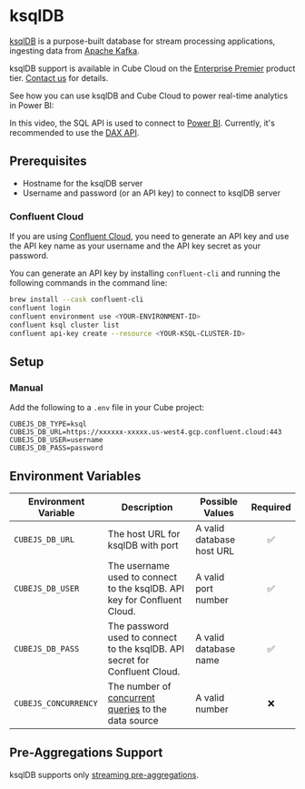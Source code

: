 # ksqlDB

[ksqlDB](https://ksqldb.io) is a purpose-built database for stream processing
applications, ingesting data from [Apache Kafka](https://kafka.apache.org).

<SuccessBox>

ksqlDB support is available in Cube Cloud on the
[Enterprise Premier](https://cube.dev/pricing) product tier.
[Contact us](https://cube.dev/contact) for details.

</SuccessBox>

See how you can use ksqlDB and Cube Cloud to power real-time analytics in Power BI:

<YouTubeVideo
  url="https://www.youtube.com/embed/RD_HZ7xE8G0"
  aspectRatio={4/3.55}
/>

<InfoBox>

In this video, the SQL API is used to connect to [Power BI][ref-powerbi].
Currently, it's recommended to use the [DAX API][ref-dax-api].

</InfoBox>

## Prerequisites

- Hostname for the ksqlDB server
- Username and password (or an API key) to connect to ksqlDB server

### Confluent Cloud

If you are using [Confluent Cloud](https://www.confluent.io/confluent-cloud/),
you need to generate an API key and use the API key name as your username and
the API key secret as your password.

You can generate an API key by installing `confluent-cli` and running the
following commands in the command line:

```sh
brew install --cask confluent-cli
confluent login
confluent environment use <YOUR-ENVIRONMENT-ID>
confluent ksql cluster list
confluent api-key create --resource <YOUR-KSQL-CLUSTER-ID>
```

## Setup

### Manual

Add the following to a `.env` file in your Cube project:

```dotenv
CUBEJS_DB_TYPE=ksql
CUBEJS_DB_URL=https://xxxxxx-xxxxx.us-west4.gcp.confluent.cloud:443
CUBEJS_DB_USER=username
CUBEJS_DB_PASS=password
```

## Environment Variables

| Environment Variable | Description                                                                   | Possible Values           | Required |
| -------------------- | ----------------------------------------------------------------------------- | ------------------------- | :------: |
| `CUBEJS_DB_URL`      | The host URL for ksqlDB with port                                             | A valid database host URL |    ✅    |
| `CUBEJS_DB_USER`     | The username used to connect to the ksqlDB. API key for Confluent Cloud.      | A valid port number       |    ✅    |
| `CUBEJS_DB_PASS`     | The password used to connect to the ksqlDB. API secret for Confluent Cloud.   | A valid database name     |    ✅    |
| `CUBEJS_CONCURRENCY` | The number of [concurrent queries][ref-data-source-concurrency] to the data source | A valid number |    ❌    |

[ref-data-source-concurrency]: /product/configuration/concurrency#data-source-concurrency

## Pre-Aggregations Support

ksqlDB supports only
[streaming pre-aggregations](/product/caching/using-pre-aggregations#streaming-pre-aggregations).


[ref-powerbi]: /product/configuration/visualization-tools/powerbi
[ref-dax-api]: /product/apis-integrations/dax-api